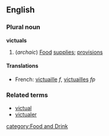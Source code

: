 ==English==
===Plural noun===
'''victuals'''
#(''archaic'') [[Food]] [[supply|supplies]]; [[provision]]s

====Translations====
*French: [[victuaille]] ''f'', [[victuailles]] ''fp''

===Related terms===
*[[victual]]
*[[victualer]]

[[category:Food and Drink]]